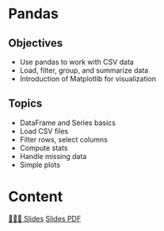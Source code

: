 # Pandas

## Objectives
- Use pandas to work with CSV data
- Load, filter, group, and summarize data
- Introduction of Matplotlib for visualization

## Topics
- DataFrame and Series basics
- Load CSV files 
- Filter rows, select columns
- Compute stats
- Handle missing data
- Simple plots


# Content

[👨🏻‍🏫 Slides]({{< var base_url>}}slides/Course5/slides.html){.btn .btn-outline-primary .btn role="button"} 
[Slides PDF]({{< var base_url>}}slides/Course5/slides.pdf){.btn .btn-outline-secondary .btn role="button"} 
